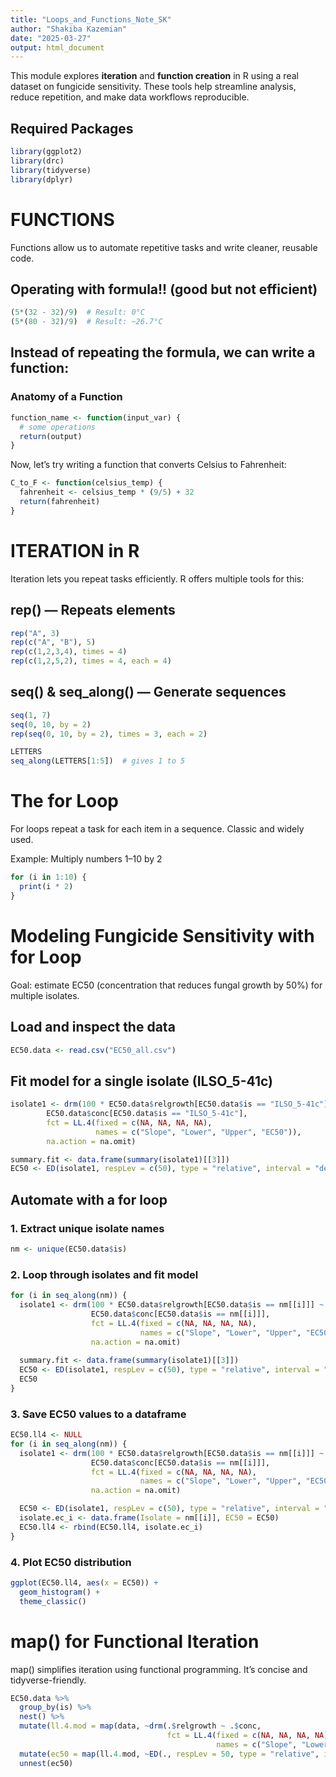 ```yaml
---
title: "Loops_and_Functions_Note_SK"
author: "Shakiba Kazemian"
date: "2025-03-27"
output: html_document
---
```

This module explores **iteration** and **function creation** in R using a real dataset on fungicide sensitivity. These tools help streamline analysis, reduce repetition, and make data workflows reproducible.

## Required Packages
```r
library(ggplot2)
library(drc)
library(tidyverse)
library(dplyr)
```


# FUNCTIONS
Functions allow us to automate repetitive tasks and write cleaner, reusable code.

## Operating with formula!! (good but not efficient)
```r
(5*(32 - 32)/9)  # Result: 0°C
(5*(80 - 32)/9)  # Result: ~26.7°C

```

## Instead of repeating the formula, we can write a function:

### Anatomy of a Function
```r
function_name <- function(input_var) {
  # some operations
  return(output)
}
```

Now, let's try writing a function that converts Celsius to Fahrenheit:
```r
C_to_F <- function(celsius_temp) {
  fahrenheit <- celsius_temp * (9/5) + 32
  return(fahrenheit)
}
```


# ITERATION in R
Iteration lets you repeat tasks efficiently. R offers multiple tools for this:

## rep() — Repeats elements
```r
rep("A", 3)
rep(c("A", "B"), 5)
rep(c(1,2,3,4), times = 4)
rep(c(1,2,5,2), times = 4, each = 4)
```

## seq() & seq_along() — Generate sequences
```r
seq(1, 7)
seq(0, 10, by = 2)
rep(seq(0, 10, by = 2), times = 3, each = 2)

LETTERS
seq_along(LETTERS[1:5])  # gives 1 to 5
```


# The for Loop
For loops repeat a task for each item in a sequence. Classic and widely used.

Example: Multiply numbers 1–10 by 2
```r
for (i in 1:10) {
  print(i * 2)
}
```


# Modeling Fungicide Sensitivity with for Loop
Goal: estimate EC50 (concentration that reduces fungal growth by 50%) for multiple isolates.

## Load and inspect the data
```r
EC50.data <- read.csv("EC50_all.csv")
```

## Fit model for a single isolate (ILSO_5-41c)
```r
isolate1 <- drm(100 * EC50.data$relgrowth[EC50.data$is == "ILSO_5-41c"] ~ 
        EC50.data$conc[EC50.data$is == "ILSO_5-41c"], 
        fct = LL.4(fixed = c(NA, NA, NA, NA),
                   names = c("Slope", "Lower", "Upper", "EC50")),
        na.action = na.omit)

summary.fit <- data.frame(summary(isolate1)[[3]])
EC50 <- ED(isolate1, respLev = c(50), type = "relative", interval = "delta")[[1]]
```

## Automate with a for loop

### 1. Extract unique isolate names
```r
nm <- unique(EC50.data$is)
```

### 2. Loop through isolates and fit model
```r
for (i in seq_along(nm)) {
  isolate1 <- drm(100 * EC50.data$relgrowth[EC50.data$is == nm[[i]]] ~ 
                  EC50.data$conc[EC50.data$is == nm[[i]]],
                  fct = LL.4(fixed = c(NA, NA, NA, NA),
                             names = c("Slope", "Lower", "Upper", "EC50")),
                  na.action = na.omit)
  
  summary.fit <- data.frame(summary(isolate1)[[3]])
  EC50 <- ED(isolate1, respLev = c(50), type = "relative", interval = "delta")[[1]]
  EC50
}
```

### 3. Save EC50 values to a dataframe
```r
EC50.ll4 <- NULL
for (i in seq_along(nm)) {
  isolate1 <- drm(100 * EC50.data$relgrowth[EC50.data$is == nm[[i]]] ~ 
                  EC50.data$conc[EC50.data$is == nm[[i]]],
                  fct = LL.4(fixed = c(NA, NA, NA, NA),
                             names = c("Slope", "Lower", "Upper", "EC50")),
                  na.action = na.omit)

  EC50 <- ED(isolate1, respLev = c(50), type = "relative", interval = "delta")[[1]]
  isolate.ec_i <- data.frame(Isolate = nm[[i]], EC50 = EC50)
  EC50.ll4 <- rbind(EC50.ll4, isolate.ec_i)
}
```

### 4. Plot EC50 distribution
```r
ggplot(EC50.ll4, aes(x = EC50)) +
  geom_histogram() +
  theme_classic()
```


#  map() for Functional Iteration
map() simplifies iteration using functional programming. It's concise and tidyverse-friendly.
```r
EC50.data %>%
  group_by(is) %>%
  nest() %>%
  mutate(ll.4.mod = map(data, ~drm(.$relgrowth ~ .$conc,
                                   fct = LL.4(fixed = c(NA, NA, NA, NA),
                                              names = c("Slope", "Lower", "Upper", "EC50"))))) %>%
  mutate(ec50 = map(ll.4.mod, ~ED(., respLev = 50, type = "relative", interval = "delta")[[1]])) %>%
  unnest(ec50)
```

